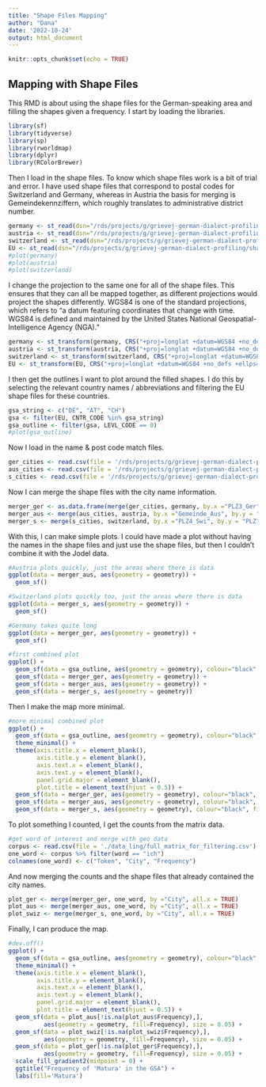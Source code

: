 ```yaml
---
title: "Shape Files Mapping"
author: "Dana"
date: '2022-10-24'
output: html_document
---
```


```r
knitr::opts_chunk$set(echo = TRUE)
```

## Mapping with Shape Files

This RMD is about using the shape files for the German-speaking area and filling the shapes given a frequency. 
I start by loading the libraries. 

```r
library(sf)
library(tidyverse)
library(sp)
library(rworldmap)
library(dplyr)
library(RColorBrewer)
```

Then I load in the shape files. To know which shape files work is a bit of trial and error. I have used shape files that correspond to postal codes for Switzerland and Germany, whereas in Austria the basis for merging is Gemeindekennziffern, which roughly translates to administrative district number. 

```r
germany <- st_read(dsn="/rds/projects/g/grievej-german-dialect-profiling/shape/Germany/plz-3stellig/", layer="plz-3stellig")
austria <- st_read(dsn="/rds/projects/g/grievej-german-dialect-profiling/shape/Austria/Gemeinden/", layer="Gemeinden_250")
switzerland <- st_read(dsn="/rds/projects/g/grievej-german-dialect-profiling/shape/Switzerland/PC/", layer="PLZO_PLZ")
EU <- st_read(dsn="/rds/projects/g/grievej-german-dialect-profiling/shape/EU/Try/", layer="NUTS_RG_20M_2021_3035")
#plot(germany)
#plot(austria)
#plot(switzerland)
```

I change the projection to the same one for all of the shape files. This ensures that they can all be mapped together, as different projections would project the shapes differently. WGS84 is one of the standard projections, which refers to "a datum featuring coordinates that change with time. WGS84 is defined and maintained by the United States National Geospatial-Intelligence Agency (NGA)."

```r
germany <- st_transform(germany, CRS("+proj=longlat +datum=WGS84 +no_defs +ellps=WGS84 +towgs84=0,0,0"))
austria <- st_transform(austria, CRS("+proj=longlat +datum=WGS84 +no_defs +ellps=WGS84 +towgs84=0,0,0"))
switzerland <- st_transform(switzerland, CRS("+proj=longlat +datum=WGS84 +no_defs +ellps=WGS84 +towgs84=0,0,0"))
EU <- st_transform(EU, CRS("+proj=longlat +datum=WGS84 +no_defs +ellps=WGS84 +towgs84=0,0,0"))
```

I then get the outlines I want to plot around the filled shapes. I do this by selecting the relevant country names / abbreviations and filtering the EU shape files for these countries. 

```r
gsa_string <- c("DE", "AT", "CH")
gsa <- filter(EU, CNTR_CODE %in% gsa_string)
gsa_outline <- filter(gsa, LEVL_CODE == 0)
#plot(gsa_outline)
```

Now I load in the name & post code match files. 

```r
ger_cities <- read.csv(file = '/rds/projects/g/grievej-german-dialect-profiling/shape/germany.csv', colClasses='character')
aus_cities <- read.csv(file = '/rds/projects/g/grievej-german-dialect-profiling/shape/austria.csv', colClasses='character')
s_cities <- read.csv(file = '/rds/projects/g/grievej-german-dialect-profiling/shape/switzerland.csv', colClasses='character')
```

Now I can merge the shape files with the city name information. 

```r
merger_ger <- as.data.frame(merge(ger_cities, germany, by.x ="PLZ3_Ger", by.y = "plz", all.x = TRUE))
merger_aus <- merge(aus_cities, austria, by.x ="Gemeinde_Aus", by.y = "GKZ", all.x = TRUE)
merger_s <- merge(s_cities, switzerland, by.x ="PLZ4_Swi", by.y = "PLZ", all.x = TRUE)

```

With this, I can make simple plots. I could have made a plot without having the names in the shape files and just use the shape files, but then I couldn't combine it with the Jodel data.

```r
#Austria plots quickly, just the areas where there is data
ggplot(data = merger_aus, aes(geometry = geometry)) +
  geom_sf()

#Switzerland plots quickly too, just the areas where there is data
ggplot(data = merger_s, aes(geometry = geometry)) +
  geom_sf()

#Germany takes quite long
ggplot(data = merger_ger, aes(geometry = geometry)) +
  geom_sf()

#first combined plot
ggplot() +
  geom_sf(data = gsa_outline, aes(geometry = geometry), colour="black", fill=NA) + 
  geom_sf(data = merger_ger, aes(geometry = geometry)) +
  geom_sf(data = merger_aus, aes(geometry = geometry)) +
  geom_sf(data = merger_s, aes(geometry = geometry)) 
```

Then I make the map more minimal.

```r
#more minimal combined plot
ggplot() +
  geom_sf(data = gsa_outline, aes(geometry = geometry), colour="black", fill=NA) +
  theme_minimal() +
  theme(axis.title.x = element_blank(), 
        axis.title.y = element_blank(),
        axis.text.x = element_blank(),
        axis.text.y = element_blank(),
        panel.grid.major = element_blank(),
        plot.title = element_text(hjust = 0.5)) +
  geom_sf(data = merger_ger, aes(geometry = geometry), colour="black", fill=NA) +
  geom_sf(data = merger_aus, aes(geometry = geometry), colour="black", fill=NA) +
  geom_sf(data = merger_s, aes(geometry = geometry), colour="black", fill=NA)
```

To plot something I counted, I get the counts from the matrix data. 

```r
#get word of interest and merge with geo data
corpus <- read.csv(file = './data_ling/full_matrix_for_filtering.csv') 
one_word <- corpus %>% filter(word == "ich")
colnames(one_word) <- c("Token", "City", "Frequency")
```

And now merging the counts and the shape files that already contained the city names.

```r
plot_ger <- merge(merger_ger, one_word, by ="City", all.x = TRUE)
plot_aus <- merge(merger_aus, one_word, by ="City", all.x = TRUE)
plot_swiz <- merge(merger_s, one_word, by ="City", all.x = TRUE)
```

Finally, I can produce the map.

```r
#dev.off()
ggplot() +
  geom_sf(data = gsa_outline, aes(geometry = geometry), colour="black", fill=NA, size = 0.1) +
  theme_minimal() +
  theme(axis.title.x = element_blank(), 
        axis.title.y = element_blank(),
        axis.text.x = element_blank(),
        axis.text.y = element_blank(),
        panel.grid.major = element_blank(),
        plot.title = element_text(hjust = 0.5)) +
  geom_sf(data = plot_aus[!is.na(plot_aus$Frequency),], 
          aes(geometry = geometry, fill=Frequency), size = 0.05) + 
  geom_sf(data = plot_swiz[!is.na(plot_swiz$Frequency),], 
          aes(geometry = geometry, fill=Frequency), size = 0.05) +
  geom_sf(data = plot_ger[!is.na(plot_ger$Frequency),], 
          aes(geometry = geometry, fill=Frequency), size = 0.05) +
  scale_fill_gradient2(midpoint = 0) +
  ggtitle("Frequency of 'Matura' in the GSA") +
  labs(fill='Matura') 
```





